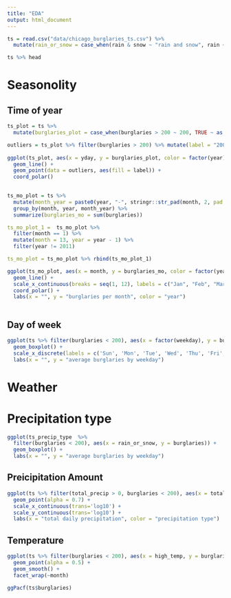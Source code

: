 ```yaml
---
title: "EDA"
output: html_document
---
```


```r
ts = read.csv("data/chicago_burglaries_ts.csv") %>%
  mutate(rain_or_snow = case_when(rain & snow ~ "rain and snow", rain ~ "rain", snow ~ "snow", TRUE ~ "neither"))

ts %>% head
```
# Seasonolity

## Time of year

```r

ts_plot = ts %>%
  mutate(burglaries_plot = case_when(burglaries > 200 ~ 200, TRUE ~ as.numeric(burglaries)))

outliers = ts_plot %>% filter(burglaries > 200) %>% mutate(label = "200+") 
         
ggplot(ts_plot, aes(x = yday, y = burglaries_plot, color = factor(year))) +
  geom_line() +
  geom_point(data = outliers, aes(fill = label)) +
  coord_polar()
  
```

```r

ts_mo_plot = ts %>%
  mutate(month_year = paste0(year, "-", stringr::str_pad(month, 2, pad = "0")) %>%
  group_by(month, year, month_year) %>%
  summarize(burglaries_mo = sum(burglaries))

ts_mo_plot_1 =  ts_mo_plot %>%
  filter(month == 1) %>%
  mutate(month = 13, year = year - 1) %>%
  filter(year != 2011)

ts_mo_plot = ts_mo_plot %>% rbind(ts_mo_plot_1)

ggplot(ts_mo_plot, aes(x = month, y = burglaries_mo, color = factor(year))) +
  geom_line() +
  scale_x_continuous(breaks = seq(1, 12), labels = c("Jan", "Feb", "Mar", "Apr", "May", "Jun", "Jul", "Aug", "Sep", "Oct", "Nov", "Dec")) +
  coord_polar() +
  labs(x = "", y = "burglaries per month", color = "year")
  
```
## Day of week

```r
ggplot(ts %>% filter(burglaries < 200), aes(x = factor(weekday), y = burglaries)) +
  geom_boxplot() + 
  scale_x_discrete(labels = c('Sun', 'Mon', 'Tue', 'Wed', 'Thu', 'Fri', 'Sat')) +
  labs(x = "", y = "average burglaries by weekday")
```

# Weather

# Precipitation type 

```r

ggplot(ts_precip_type  %>% 
  filter(burglaries < 200), aes(x = rain_or_snow, y = burglaries)) +
  geom_boxplot() + 
  labs(x = "", y = "average burglaries by weekday")
```

## Preicipitation Amount

```r
ggplot(ts %>% filter(total_precip > 0, burglaries < 200), aes(x = total_precip, y = burglaries, color = rain_or_snow)) +
  geom_point(alpha = 0.7) +
  scale_x_continuous(trans='log10') +
  scale_y_continuous(trans='log10') +
  labs(x = "total daily precipitation", color = "precipitation type")
```
## Temperature

```r
ggplot(ts %>% filter(burglaries < 200), aes(x = high_temp, y = burglaries)) + 
  geom_point(alpha = 0.5) +
  geom_smooth() +
  facet_wrap(~month)
```

```r
ggPacf(ts$burglaries)
```




